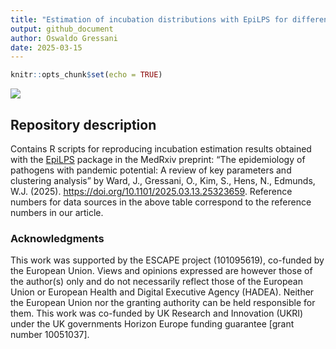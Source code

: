 ```yaml
---
title: "Estimation of incubation distributions with EpiLPS for different pathogens"
output: github_document
author: Oswaldo Gressani
date: 2025-03-15
---
```


```r
knitr::opts_chunk$set(echo = TRUE)
```

![](IncubTable.png)

## Repository description
Contains R scripts for reproducing incubation estimation results obtained with the [EpiLPS](https://epilps.com/) package
in the MedRxiv preprint: "The epidemiology of pathogens with pandemic potential: A review of key parameters and clustering analysis" by Ward, J., Gressani, O., Kim, S., Hens, N., Edmunds, W.J. (2025). [https://doi.org/10.1101/2025.03.13.25323659](https://doi.org/10.1101/2025.03.13.25323659). Reference numbers for data sources in the above table correspond to the reference numbers in our article.


### Acknowledgments

This work was supported by the ESCAPE project (101095619), co-funded by the European Union. Views and opinions expressed are however those of the author(s) only and do not necessarily reflect those of the European Union or European Health and Digital Executive Agency (HADEA). Neither the European Union nor the granting authority can be held responsible for them. This work was co-funded by UK Research and Innovation (UKRI) under the UK governments Horizon Europe funding guarantee [grant number 10051037]. 